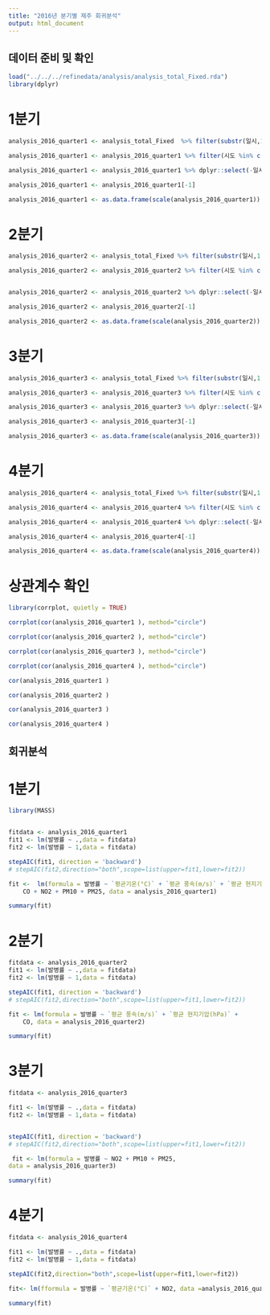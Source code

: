 ```yaml
---
title: "2016년 분기별 제주 회귀분석"
output: html_document
---
```


## 데이터 준비 및 확인

```r

load("../../../refinedata/analysis/analysis_total_Fixed.rda")
library(dplyr)


```

# 1분기

```r

analysis_2016_quarter1 <- analysis_total_Fixed  %>% filter(substr(일시,1,7)=='2016-01'|substr(일시,1,7)=='2016-02')

analysis_2016_quarter1 <- analysis_2016_quarter1 %>% filter(시도 %in% c("제주")) 

analysis_2016_quarter1 <- analysis_2016_quarter1 %>% dplyr::select(-일시,-시도,-년도,-인구수,-`최다풍향(16방위)`,-발생건수, -`일 최심신적설(cm)`,-`강수 계속시간(hr)`,-`최고기온(°C)`,-`최저기온(°C)`)

analysis_2016_quarter1 <- analysis_2016_quarter1[-1]

analysis_2016_quarter1 <- as.data.frame(scale(analysis_2016_quarter1))


```

# 2분기

```r

analysis_2016_quarter2 <- analysis_total_Fixed %>% filter(substr(일시,1,7)=='2016-03'|substr(일시,1,7)=='2016-04'|substr(일시,1,7)=='2016-05')

analysis_2016_quarter2 <- analysis_2016_quarter2 %>% filter(시도 %in% c("제주")) 


analysis_2016_quarter2 <- analysis_2016_quarter2 %>% dplyr::select(-일시,-시도,-년도,-인구수,-`최다풍향(16방위)`,-발생건수, -`일 최심신적설(cm)`,-`강수 계속시간(hr)`,-`최고기온(°C)`,-`최저기온(°C)`)

analysis_2016_quarter2 <- analysis_2016_quarter2[-1]

analysis_2016_quarter2 <- as.data.frame(scale(analysis_2016_quarter2))

```

# 3분기

```r

analysis_2016_quarter3 <- analysis_total_Fixed %>% filter(substr(일시,1,7)=='2016-06'|substr(일시,1,7)=='2016-07'|substr(일시,1,7)=='2016-08')

analysis_2016_quarter3 <- analysis_2016_quarter3 %>% filter(시도 %in% c("제주"))

analysis_2016_quarter3 <- analysis_2016_quarter3 %>% dplyr::select(-일시,-시도,-년도,-인구수,-`최다풍향(16방위)`,-발생건수, -`일 최심신적설(cm)`,-`강수 계속시간(hr)`,-`최고기온(°C)`,-`최저기온(°C)`)

analysis_2016_quarter3 <- analysis_2016_quarter3[-1]

analysis_2016_quarter3 <- as.data.frame(scale(analysis_2016_quarter3))

```

# 4분기

```r

analysis_2016_quarter4 <- analysis_total_Fixed %>% filter(substr(일시,1,7)=='2016-09'|substr(일시,1,7)=='2016-10'|substr(일시,1,7)=='2016-11')

analysis_2016_quarter4 <- analysis_2016_quarter4 %>% filter(시도 %in% c("제주")) 

analysis_2016_quarter4 <- analysis_2016_quarter4 %>% dplyr::select(-일시,-시도,-년도,-인구수,-`최다풍향(16방위)`,-발생건수, -`일 최심신적설(cm)`,-`강수 계속시간(hr)`,-`최고기온(°C)`,-`최저기온(°C)`)

analysis_2016_quarter4 <- analysis_2016_quarter4[-1]

analysis_2016_quarter4 <- as.data.frame(scale(analysis_2016_quarter4))

```

# 상관계수 확인

```r

library(corrplot, quietly = TRUE)

corrplot(cor(analysis_2016_quarter1 ), method="circle")

```


```r
corrplot(cor(analysis_2016_quarter2 ), method="circle")

```


```r
corrplot(cor(analysis_2016_quarter3 ), method="circle")

```


```r
corrplot(cor(analysis_2016_quarter4 ), method="circle")

```

```r
cor(analysis_2016_quarter1 )

```


```r
cor(analysis_2016_quarter2 )

```

```r
cor(analysis_2016_quarter3 )

```

```r
cor(analysis_2016_quarter4 )

```

## 회귀분석

# 1분기

```r

library(MASS)


fitdata <- analysis_2016_quarter1
fit1 <- lm(발병률 ~ .,data = fitdata)
fit2 <- lm(발병률 ~ 1,data = fitdata)

stepAIC(fit1, direction = 'backward')
# stepAIC(fit2,direction="both",scope=list(upper=fit1,lower=fit2))

```

```r
fit <-  lm(formula = 발병률 ~ `평균기온(°C)` + `평균 풍속(m/s)` + `평균 현지기압(hPa)` + 
    CO + NO2 + PM10 + PM25, data = analysis_2016_quarter1)

summary(fit)

```

# 2분기

```r
fitdata <- analysis_2016_quarter2
fit1 <- lm(발병률 ~ .,data = fitdata)
fit2 <- lm(발병률 ~ 1,data = fitdata)

stepAIC(fit1, direction = 'backward')
# stepAIC(fit2,direction="both",scope=list(upper=fit1,lower=fit2))

```

```r
fit <- lm(formula = 발병률 ~ `평균 풍속(m/s)` + `평균 현지기압(hPa)` + 
    CO, data = analysis_2016_quarter2)

summary(fit)

```

# 3분기

```r
fitdata <- analysis_2016_quarter3

fit1 <- lm(발병률 ~ .,data = fitdata)
fit2 <- lm(발병률 ~ 1,data = fitdata)


stepAIC(fit1, direction = 'backward')
# stepAIC(fit2,direction="both",scope=list(upper=fit1,lower=fit2))

```

```r
 fit <- lm(formula = 발병률 ~ NO2 + PM10 + PM25, 
data = analysis_2016_quarter3)

summary(fit)

```

# 4분기

```r
fitdata <- analysis_2016_quarter4

fit1 <- lm(발병률 ~ .,data = fitdata)
fit2 <- lm(발병률 ~ 1,data = fitdata)

stepAIC(fit2,direction="both",scope=list(upper=fit1,lower=fit2))

```

```r
fit<- lm(fformula = 발병률 ~ `평균기온(°C)` + NO2, data =analysis_2016_quarter4)

summary(fit)

```